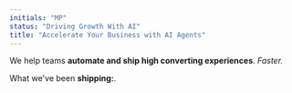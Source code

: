 ```yaml
---
initials: "MP"
status: "Driving Growth With AI"
title: "Accelerate Your Business with AI Agents"
---
```


We help teams **automate and ship high converting experiences**. *Faster.* 

What we've been **shipping:**.
